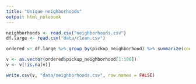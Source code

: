 ```yaml
---
title: "Unique neighborhoods"
output: html_notebook
---
```


```R

neighborhoods <- read.csv("neighborhoods.csv")
df.large <- read.csv("data/clean.csv")
```

```R
ordered <- df.large %>% group_by(pickup_neighborhood) %>% summarize(count = n()) %>% arrange(desc(count)) %>% ungroup()
```

```R
v <- as.vector(ordered$pickup_neighborhood[1:100])
v <- v[!is.na(v)]
```

```R
write.csv(v, "data/neighborhoods.csv", row.names = FALSE)
```